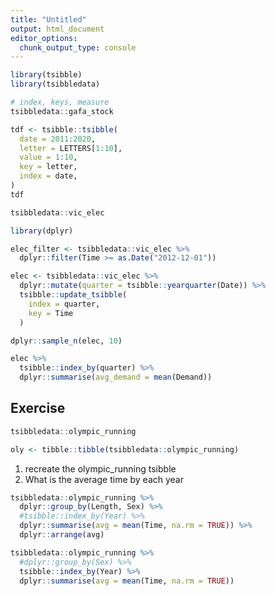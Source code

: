 ```yaml
---
title: "Untitled"
output: html_document
editor_options: 
  chunk_output_type: console
---
```


```r
library(tsibble)
library(tsibbledata)
```

```r
# index, keys, measure
tsibbledata::gafa_stock
```

```r
tdf <- tsibble::tsibble(
  date = 2011:2020,
  letter = LETTERS[1:10],
  value = 1:10,
  key = letter,
  index = date,
)
tdf
```

```r
tsibbledata::vic_elec
```

```r
library(dplyr)

elec_filter <- tsibbledata::vic_elec %>%
  dplyr::filter(Time >= as.Date("2012-12-01"))
```

```r
elec <- tsibbledata::vic_elec %>%
  dplyr::mutate(quarter = tsibble::yearquarter(Date)) %>%
  tsibble::update_tsibble(
    index = quarter,
    key = Time
  )
```

```r
dplyr::sample_n(elec, 10)
```

```r
elec %>%
  tsibble::index_by(quarter) %>%
  dplyr::summarise(avg_demand = mean(Demand))
```

## Exercise

```r
tsibbledata::olympic_running
```

```r
oly <- tibble::tibble(tsibbledata::olympic_running)
```

1. recreate the olympic_running tsibble
2. What is the average time by each year

```r
tsibbledata::olympic_running %>%
  dplyr::group_by(Length, Sex) %>%
  #tsibble::index_by(Year) %>%
  dplyr::summarise(avg = mean(Time, na.rm = TRUE)) %>%
  dplyr::arrange(avg)
```

```r
tsibbledata::olympic_running %>%
  #dplyr::group_by(Sex) %>%
  tsibble::index_by(Year) %>%
  dplyr::summarise(avg = mean(Time, na.rm = TRUE))
```


